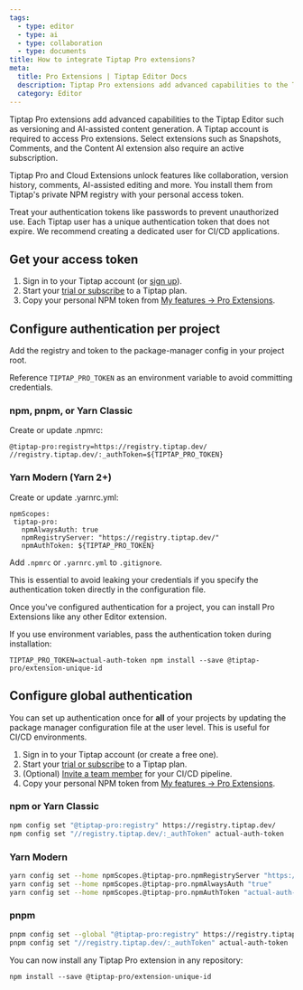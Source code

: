 ```yaml
---
tags:
  - type: editor
  - type: ai
  - type: collaboration
  - type: documents
title: How to integrate Tiptap Pro extensions?
meta:
  title: Pro Extensions | Tiptap Editor Docs
  description: Tiptap Pro extensions add advanced capabilities to the Tiptap Editor and are installed from the private Tiptap NPM registry.
  category: Editor
---
```



Tiptap Pro extensions add advanced capabilities to the Tiptap Editor such as versioning and AI-assisted content generation. A Tiptap account is required to access Pro extensions. Select extensions such as Snapshots, Comments, and the Content AI extension also require an active subscription.

Tiptap Pro and Cloud Extensions unlock features like collaboration, version history, comments, AI-assisted editing and more. You install them from Tiptap's private NPM registry with your personal access token.

<Callout title="Security warning" variant="warning">
  Treat your authentication tokens like passwords to prevent unauthorized use. Each Tiptap user has
  a unique authentication token that does not expire. We recommend creating a dedicated user for
  CI/CD applications.
</Callout>

## Get your access token

1. Sign in to your Tiptap account (or [sign up](https://cloud.tiptap.dev/register)).
2. Start your [trial or subscribe](https://cloud.tiptap.dev/v2/billing) to a Tiptap plan.
3. Copy your personal NPM token from [My features → Pro Extensions](https://cloud.tiptap.dev/v2/features/pro-extensions).

## Configure authentication per project

Add the registry and token to the package-manager config in your project root.

<Callout title="Tip" variant="info">Reference `TIPTAP_PRO_TOKEN` as an environment variable to avoid committing credentials.</Callout>

### npm, pnpm, or Yarn Classic

Create or update .npmrc:

```
@tiptap-pro:registry=https://registry.tiptap.dev/
//registry.tiptap.dev/:_authToken=${TIPTAP_PRO_TOKEN}
```

### Yarn Modern (Yarn 2+)
Create or update .yarnrc.yml:

```
npmScopes:
 tiptap-pro:
   npmAlwaysAuth: true
   npmRegistryServer: "https://registry.tiptap.dev/"
   npmAuthToken: ${TIPTAP_PRO_TOKEN}
```

Add `.npmrc` or `.yarnrc.yml` to `.gitignore`.


<Callout title="Warning" variant="hint">
  This is essential to avoid leaking your credentials if you specify the authentication token
  directly in the configuration file.
</Callout>

Once you've configured authentication for a project, you can install Pro Extensions like any other Editor extension.

If you use environment variables, pass the authentication token during installation:

```
TIPTAP_PRO_TOKEN=actual-auth-token npm install --save @tiptap-pro/extension-unique-id
```

## Configure global authentication

You can set up authentication once for **all** of your projects by updating the package manager configuration file at the user level. This is useful for CI/CD environments.

1. Sign in to your Tiptap account (or create a free one).
2. Start your [trial or subscribe](https://cloud.tiptap.dev/v2/billing) to a Tiptap plan.
3. (Optional) [Invite a team member](https://cloud.tiptap.dev/v2/team/members) for your CI/CD pipeline.
4. Copy your personal NPM token from [My features → Pro Extensions](https://cloud.tiptap.dev/v2/features/pro-extensions).

### npm or Yarn Classic

```bash
npm config set "@tiptap-pro:registry" https://registry.tiptap.dev/
npm config set "//registry.tiptap.dev/:_authToken" actual-auth-token
```

### Yarn Modern

```bash
yarn config set --home npmScopes.@tiptap-pro.npmRegistryServer "https://registry.tiptap.dev/"
yarn config set --home npmScopes.@tiptap-pro.npmAlwaysAuth "true"
yarn config set --home npmScopes.@tiptap-pro.npmAuthToken "actual-auth-token"
```

### pnpm

```bash
pnpm config set --global "@tiptap-pro:registry" https://registry.tiptap.dev/
pnpm config set "//registry.tiptap.dev/:_authToken" actual-auth-token
```

You can now install any Tiptap Pro extension in any repository:

```
npm install --save @tiptap-pro/extension-unique-id
```
